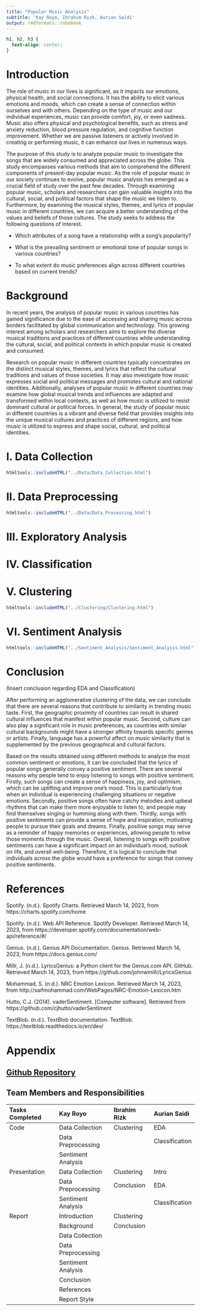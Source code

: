 ```yaml
---
title: "Popular Music Analysis"
subtitle: 'Kay Royo, Ibrahim Rizk, Aurian Saidi'
output: rmdformats::robobook
---
```


```css
h1, h2, h3 {
  text-align: center;
}
```

# Introduction 

The role of music in our lives is significant, as it impacts our emotions, physical health, and social connections. It has the ability to elicit various emotions and moods, which can create a sense of connection within ourselves and with others. Depending on the type of music and our individual experiences, music can provide comfort, joy, or even sadness. Music also offers physical and psychological benefits, such as stress and anxiety reduction, blood pressure regulation, and cognitive function improvement. Whether we are passive listeners or actively involved in creating or performing music, it can enhance our lives in numerous ways.

The purpose of this study is to analyze popular music to investigate the songs that are widely consumed and appreciated across the globe. This study encompasses various methods that aim to comprehend the different components of present-day popular music. As the role of popular music in our society continues to evolve, popular music analysis has emerged as a crucial field of study over the past few decades. Through examining popular music, scholars and researchers can gain valuable insights into the cultural, social, and political factors that shape the music we listen to. Furthermore, by examining the musical styles, themes, and lyrics of popular music in different countries, we can acquire a better understanding of the values and beliefs of those cultures. The study seeks to address the following questions of interest.

- Which attributes of a song have a relationship with a song’s popularity? 

-	What is the prevailing sentiment or emotional tone of popular songs in various countries?

- To what extent do music preferences align across different countries based on current trends? 



# Background 

In recent years, the analysis of popular music in various countries has gained significance due to the ease of accessing and sharing music across borders facilitated by global communication and technology. This growing interest among scholars and researchers aims to explore the diverse musical traditions and practices of different countries while understanding the cultural, social, and political contexts in which popular music is created and consumed.

Research on popular music in different countries typically concentrates on the distinct musical styles, themes, and lyrics that reflect the cultural traditions and values of those societies. It may also investigate how music expresses social and political messages and promotes cultural and national identities. Additionally, analyses of popular music in different countries may examine how global musical trends and influences are adapted and transformed within local contexts, as well as how music is utilized to resist dominant cultural or political forces. In general, the study of popular music in different countries is a vibrant and diverse field that provides insights into the unique musical cultures and practices of different regions, and how music is utilized to express and shape social, cultural, and political identities.

# I. Data Collection 

```r
htmltools::includeHTML("../Data/Data_Collection.html")
```

# II. Data Preprocessing

```r
htmltools::includeHTML("../Data/Data_Processing.html")
```

# III. Exploratory Analysis 

# IV. Classification  

# V. Clustering 

```r
htmltools::includeHTML("../Clustering/Clustering.html")
```

# VI. Sentiment Analysis 


```r
htmltools::includeHTML("../Sentiment_Analysis/Sentiment_Analysis.html")
```

# Conclusion

(Insert conclusion regarding EDA and Classification)

After performing an agglomerative clustering of the data, we can conclude that there are several reasons that contribute to similarity in trending music taste. First, the geographic proximity of countries can result in shared cultural influences that manifest within popular music. Second, culture can also play a significant role in music preferences, as countries with similar cultural backgrounds might have a stronger affinity towards specific genres or artists. Finally, language has a powerful affect on music similarity that is supplemented by the previous geographical and cultural factors.

Based on the results obtained using different methods to analyze the most common sentiment or emotions, it can be concluded that the lyrics of popular songs generally convey a positive sentiment. There are several reasons why people tend to enjoy listening to songs with positive sentiment. Firstly, such songs can create a sense of happiness, joy, and optimism, which can be uplifting and improve one's mood. This is particularly true when an individual is experiencing challenging situations or negative emotions. Secondly, positive songs often have catchy melodies and upbeat rhythms that can make them more enjoyable to listen to, and people may find themselves singing or humming along with them. Thirdly, songs with positive sentiments can provide a sense of hope and inspiration, motivating people to pursue their goals and dreams. Finally, positive songs may serve as a reminder of happy memories or experiences, allowing people to relive those moments through the music. Overall, listening to songs with positive sentiments can have a significant impact on an individual's mood, outlook on life, and overall well-being. Therefore, it is logical to conclude that individuals across the globe would have a preference for songs that convey positive sentiments.

# References 

Spotify. (n.d.). Spotify Charts. Retrieved March 14, 2023, from https://charts.spotify.com/home

Spotify. (n.d.). Web API Reference. Spotify Developer. Retrieved March 14, 2023, from https://developer.spotify.com/documentation/web-api/reference/#/

Genius. (n.d.). Genius API Documentation. Genius. Retrieved March 14, 2023, from https://docs.genius.com/

Millr, J. (n.d.). LyricsGenius: a Python client for the Genius.com API. GitHub. Retrieved March 14, 2023, from https://github.com/johnwmillr/LyricsGenius

Mohammad, S. (n.d.). NRC Emotion Lexicon. Retrieved March 14, 2023, from http://saifmohammad.com/WebPages/NRC-Emotion-Lexicon.htm

Hutto, C.J. (2014). vaderSentiment. [Computer software]. Retrieved from https://github.com/cjhutto/vaderSentiment

TextBlob. (n.d.). TextBlob documentation. TextBlob. https://textblob.readthedocs.io/en/dev/

# Appendix 

## [Github Repository](https://github.com/kayannr/STA141B) 

## Team Members and Responsibilities 

Tasks Completed     Kay Royo                  Ibrahim Rizk               Aurian Saidi
------------------  ------------------------- -------------------------- ---------------------------------- 
Code                  Data Collection          Clustering                EDA
                      Data Preprocessing                                 Classification
                      Sentiment Analysis 
Presentation          Data Collection          Clustering                Intro 
                      Data Preprocessing       Conclusion                EDA
                      Sentiment Analysis                                 Classification
Report                Introduction             Clustering
                      Background               Conclusion
                      Data Collection
                      Data Preprocessing
                      Sentiment Analysis
                      Conclusion 
                      References 
                      Report Style
          